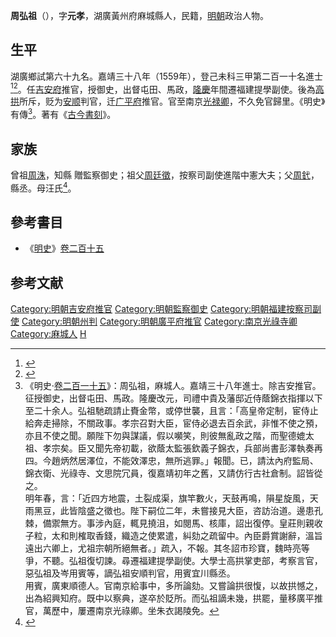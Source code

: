 {{明清人物信息框
| 姓名 = 周弘祖
| 原名 =
| 圖片名稱= 
| 圖片大小 =
| 圖片說明 = 
| 最高職務 = 南京光祿寺卿
| 國家 = 大明 
| 爵位 =
| 籍貫 = 湖廣黃州府麻城縣
| 族裔 = 
| 字號 = 字元孝
| 諡號 =
| 出生日期 = 生年不詳
| 出生地點 = <!---湖廣黃州府麻城縣--->
| 逝世日期 = 卒年不詳 
| 逝世地點 =
| 墓葬 =
| 配偶 = 
| 親屬 = 
| 出身 =
* 嘉靖三十八年己未科同進士出身
| 經歷 =
| 著作 =  
}}
'''周弘祖'''（{{bd|？||？|catIdx=}}），字'''元孝'''，湖廣黃州府麻城縣人，民籍，[[明朝|明朝]]政治人物。

== 生平 ==
湖廣鄉試第六十九名。嘉靖三十八年（1559年），登己未科三甲第二百一十名進士<ref>{{Cite book|title=《皇明贡举考》卷五|author=[[张朝瑞|张朝瑞]]|publisher=《续修四库全书》史部第828册|year=|isbn=|location=|pages=}}</ref><ref>{{Cite book|title=贡举志五种 上|author=鲁小俊，江俊伟著|publisher=武汉大学出版社|year=2009|isbn=978-7-307-07043-1|location=武汉|pages=}}</ref>。任[[吉安府|吉安府]]推官，授御史，出督屯田、馬政，[[隆庆_(明穆宗)|隆慶]]年間遷福建提學副使。後為[[高拱|高拱]]所斥，贬为[[安顺|安顺]]判官，迁[[广平府|广平府]]推官。官至南京[[光祿寺|光禄卿]]，不久免官歸里。《明史》有傳<ref>《明史·[[s:明史/卷215|卷二百一十五]]》：周弘祖，麻城人。嘉靖三十八年進士。除吉安推官。征授御史，出督屯田、馬政。隆慶改元，司禮中貴及藩邸近侍蔭錦衣指揮以下至二十余人。弘祖馳疏請止賚金幣，或停世襲，且言：「高皇帝定制，宦侍止給奔走掃除，不關政事。孝宗召對大臣，宦侍必退去百余武，非惟不使之預，亦且不使之聞。願陛下勿與謀議，假以嚬笑，則彼無亂政之階，而聖德媲太祖、孝宗矣。臣又聞先帝初載，欲蔭太監張欽義子錦衣，兵部尚書彭澤執奏再四。今趙炳然居澤位，不能效澤忠，無所逃罪。」報聞。已，請汰內府監局、錦衣衛、光祿寺、文思院冗員，復嘉靖初年之舊，又請仿行古社倉制。詔皆從之。<br>明年春，言：「近四方地震，土裂成渠，旗竿數火，天鼓再鳴，隕星旋風，天雨黑豆，此皆陰盛之徵也。陛下嗣位二年，未嘗接見大臣，咨訪治道。邊患孔棘，備禦無方。事涉內庭，輒見撓沮，如閱馬、核庫，詔出復停。皇莊則親收子粒，太和則榷取香錢，織造之使累遣，糾劾之疏留中。內臣爵賞謝辭，溫旨遠出六卿上，尤祖宗朝所絕無者。」疏入，不報。其冬詔市珍寶，魏時亮等爭，不聽。弘祖復切諫。尋遷福建提學副使。大學士高拱掌吏部，考察言官，惡弘祖及岑用賓等，謫弘祖安順判官，用賓宜川縣丞。<br>用賓，廣東順德人。官南京給事中，多所論劾。又嘗論拱很愎，以故拱憾之，出為紹興知府。既中以察典，遂卒於貶所。而弘祖謫未幾，拱罷，量移廣平推官，萬歷中，屢遷南京光祿卿。坐朱衣謁陵免。</ref>。著有《[[古今書刻|古今書刻]]》。

== 家族 ==
曾祖[[周洙|周洙]]，知縣 贈監察御史；祖父[[周廷徵|周廷徵]]，按察司副使進階中憲大夫；父[[周釴|周釴]]，縣丞。母汪氏<ref>{{Cite book|title=天一阁藏明代科举录选刊 登科录 点校本|author=龚延明主编|publisher=宁波出版社|year=2016|isbn=978-7-5526-2320-8|location=宁波|pages=|quote=《天一閣藏明代科舉錄選刊.登科錄》之《嘉靖三十八年己未科登科錄》}}</ref>。

==參考書目==
*《[[明史|明史]]》[[s:明史/卷215|卷二百十五]]

==参考文献==
{{reflist}}

{{嘉靖三十八年己未科殿試金榜}}

{{DEFAULTSORT:Zhou周}}
[[Category:明朝吉安府推官|Category:明朝吉安府推官]]
[[Category:明朝監察御史|Category:明朝監察御史]]
[[Category:明朝福建按察司副使|Category:明朝福建按察司副使]]
[[Category:明朝州判|Category:明朝州判]]
[[Category:明朝廣平府推官|Category:明朝廣平府推官]]
[[Category:南京光祿寺卿|Category:南京光祿寺卿]]
[[Category:麻城人|Category:麻城人]]
[[Category:周姓|H]]